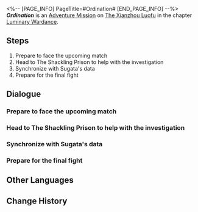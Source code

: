 <%-- [PAGE_INFO]
PageTitle=#Ordination#
[END_PAGE_INFO] --%>
{{Stub|Dialogue.}}
{{Mission Infobox
|id            = 8025137
|title         = 
|image         = <!--Mission Ordination.png-->
|type          = Adventure
|event_name    = 
|chapter       = Luminary Wardance
|requirements  = 
* [[Adventure Mission]] ''[[Knockout Match: Stellaron Hunter SAM]]'' completed
* [[Adventure Mission]] ''[[Knockout Match: Karmic Hinkypunk]]'' completed
|summary       = <!--official mission summary from Fate's Atlas-->
|characters    = Sugata; Trailblazer
|startLocation = [[The Xianzhou Luofu]] - [[Skysplitter]]
|world         = The Xianzhou Luofu
|area          = Skysplitter
|prev          = Knockout Match: Karmic Hinkypunk
|next          = 
|rewards       = Stellar Jade*30; Traveler's Guide*2; Lost Crystal*2; Credit*30,000
}}
'''''Ordination''''' is an [[Adventure Mission]] on [[The Xianzhou Luofu]] in the chapter [[Luminary Wardance]].

==Steps==
# Prepare to face the upcoming match
# Head to The Shackling Prison to help with the investigation
# Synchronize with Sugata's data
# Prepare for the final fight

<!--
==Gameplay Notes==

--><!--
==Trial Character==

-->
==Dialogue==
{{Stub Dialogue}}
===Prepare to face the upcoming match===
{{Mission Description|type=adventure|location=Skysplitter|What kind of opponent would the challenger named Samatha be? Hurry and start the next match.}}
{{Dialogue Start}}
:{{tx}}
{{Dialogue End}}

===Head to The Shackling Prison to help with the investigation===
{{Mission Description|type=adventure|location=Skysplitter|update|A sudden accident happened at the competition. Is the borisin disguised as a foxian friend or foe? You need to go to The Shackling Prison to seek the truth.}}
{{Dialogue Start}}
:{{tx}}
{{Dialogue End}}

===Synchronize with Sugata's data===
{{Mission Description|type=adventure|location=The Shackling Prison|update|Sugata synchronized his data with you all. What is the truth?}}
{{Dialogue Start}}
:{{tx}}
{{Dialogue End}}

===Prepare for the final fight===
{{Mission Description|type=adventure|location=The Shackling Prison|update|Speak with Yukong and enter the final fight. May the claret wheel hang overhead, illuminating mortal hearts.}}
{{Dialogue Start}}
:{{tx}}
{{Dialogue End}}

==Other Languages==
{{Other Languages
|en   = Ordination
|zhs  = 受戒
|zht  = 受戒
|ja   = 受戒
|ko   = 수계
|es   = Ordenación
|fr   = Ordination
|ru   = Посвящение
|th   = ออกบวช
|vi   = Thọ Giới
|de   = Weihe
|id   = Penahbisan
|pt   = Ordenação
}}

==Change History==
{{Change History|2.5}}
